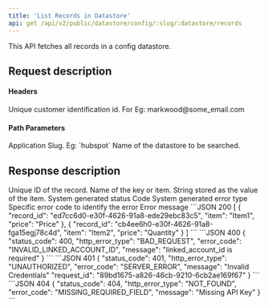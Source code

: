 ```yaml
---
title: 'List Records in Datastore'
api: get /api/v2/public/datastore/config/:slug/:datastore/records
---
```


This API fetches all records in a config datastore.

## Request description
#### Headers 
<ParamField header="linked_account_id" type="string" required>
  Unique customer identification id. For Eg: markwood@some_email.com
</ParamField>

#### Path Parameters
<ParamField path="slug" type="string" required>
  Application Slug. Eg: `hubspot`
</ParamField>

<ParamField path="datastore" type="string" required>
 Name of the datastore to be searched.
</ParamField>


## Response description

<Tabs>
  <Tab title="200">
    <ResponseField name="record_id" type="string">
        Unique ID of the record.
    </ResponseField>
    <ResponseField name="item" type="string">
        Name of the key or item.
    </ResponseField>
    <ResponseField name="value" type="string">
        String stored as the value of the item.
    </ResponseField>

  </Tab>
  <Tab title="Error response">
    <ResponseField name="status_code" type="integer">
    System generated status Code
    </ResponseField>
    <ResponseField name="http_error_type" type="string">
    System generated error type
    </ResponseField>
    <ResponseField name="error_code" type="string">
    Specific error code to identify the error
    </ResponseField>
    <ResponseField name="message" type="string">
    Error message
    </ResponseField>
  </Tab>
</Tabs>

<ResponseExample>
```JSON 200
[
    {
        "record_id": "ed7cc6d0-e30f-4626-91a8-ede29ebc83c5",
        "item": "Item1",
        "price": "Price"
    },
    {
        "record_id": "cb4ee6h0-e30f-4626-91a8-fga15egj78c4d",
        "item": "Item2",
        "price": "Quantity"
    }
]
```
```JSON 400
{
    "status_code": 400,
    "http_error_type": "BAD_REQUEST",
    "error_code": "INVALID_LINKED_ACCOUNT_ID",
    "message": "linked_account_id is required"
}
```
```JSON 401
{
    "status_code": 401,
    "http_error_type": "UNAUTHORIZED",
    "error_code": "SERVER_ERROR",
    "message": "Invalid Credentials"
    "request_id": "89bd1675-a826-46cb-9210-6cb2ae169f67"
}
```
```JSON 404
{
    "status_code": 404,
    "http_error_type": "NOT_FOUND",
    "error_code": "MISSING_REQUIRED_FIELD",
    "message": "Missing API Key"
}
```
</ ResponseExample>